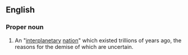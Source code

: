 ==English==
{{wikipedia}}

===Proper noun===
{{en-proper noun}}

# {{lb|en|Scientology}} An "[[interplanetary]] [[nation]]" which existed trillions of years ago, the reasons for the demise of which are uncertain.